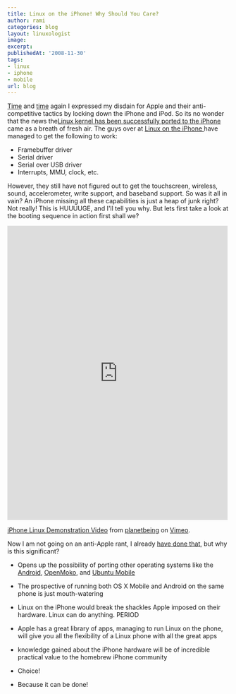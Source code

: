 ```yaml
---
title: Linux on the iPhone! Why Should You Care?
author: rami
categories: blog
layout: linuxologist
image:
excerpt:
publishedAt: '2008-11-30'
tags:
- linux
- iphone
- mobile
url: blog
---
```


[Time](/2008/07/11/sourceforge-on-your-iphone) and [time](/2008/07/25/iphone-3g-a-beautiful-jail) again I expressed my disdain for Apple and their anti-competitive tactics by locking down the iPhone and iPod. So its no wonder that the news the[Linux kernel has been successfully ported to the iPhone ](http://linuxoniphone.blogspot.com/2008/11/linux-on-iphone.html)came as a breath of fresh air. The guys over at [Linux on the iPhone ](http://www.iphonelinux.org/index.php/Main_Page) have managed to get the following to work:

* Framebuffer driver
* Serial driver
* Serial over USB driver
* Interrupts, MMU, clock, etc.

However, they still have not figured out to get the touchscreen, wireless, sound, accelerometer, write support, and baseband support. So was it all in vain? An iPhone missing all these capabilities is just a heap of junk right? Not really! This is HUUUUGE, and I'll tell you why. But lets first take a look at the booting sequence in action first shall we?

<iframe src="https://player.vimeo.com/video/2373142" width="500" height="667" frameborder="0" webkitallowfullscreen mozallowfullscreen allowfullscreen></iframe> <p><a href="https://vimeo.com/2373142">iPhone Linux Demonstration Video</a> from <a href="https://vimeo.com/user983560">planetbeing</a> on <a href="https://vimeo.com">Vimeo</a>.</p>

Now I am not going on an anti-Apple rant, I already [have done that](/2008/07/25/iphone-3g-a-beautiful-jail), but why is this significant?

* Opens up the possibility of porting other operating systems like the [Android](http://code.google.com/android/), [OpenMoko](http://www.openmoko.org), and [Ubuntu Mobile](http://www.ubuntu.com/products/mobile)

* The prospective of running both OS X Mobile and Android on the same phone is just mouth-watering
* Linux on the iPhone would break the shackles Apple imposed on their hardware. Linux can do anything. PERIOD
* Apple has a great library of apps, managing to run Linux on the phone, will give you all the flexibility of a Linux phone with all the great apps
* knowledge gained about the iPhone hardware will be of incredible practical value to the homebrew iPhone community
* Choice!
* Because it can be done!
